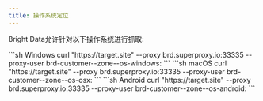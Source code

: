 ```yaml
---
title: 操作系统定位
---
```

Bright Data允许针对以下操作系统进行抓取:

<CodeGroup>
```sh Windows
curl "https://target.site" --proxy brd.superproxy.io:33335 --proxy-user brd-customer-<customer_id>-zone-<zone_name>-os-windows:<password>
```
```sh macOS
curl "https://target.site" --proxy brd.superproxy.io:33335 --proxy-user brd-customer-<customer_id>-zone-<zone_name>-os-osx:<password>
```
```sh Android
curl "https://target.site" --proxy brd.superproxy.io:33335 --proxy-user brd-customer-<customer_id>-zone-<zone_name>-os-android:<password>
```
</CodeGroup>